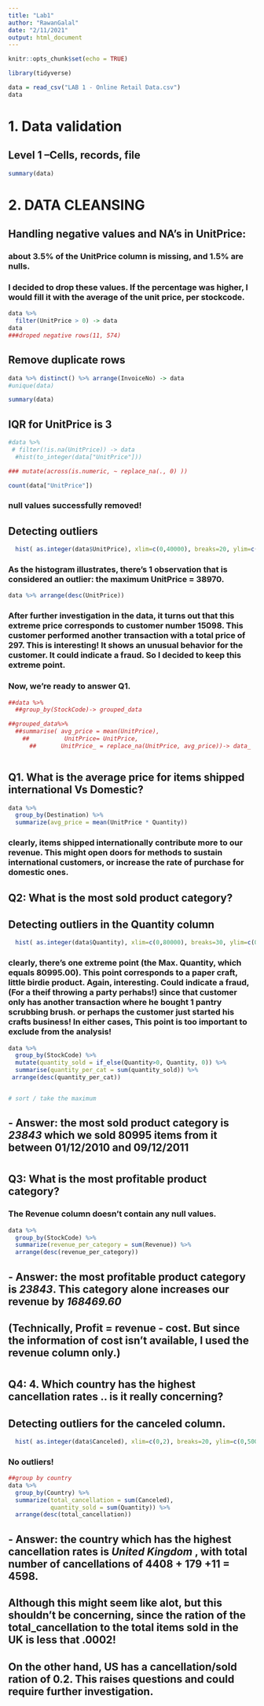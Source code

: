 ```yaml
---
title: "Lab1"
author: "RawanGalal"
date: "2/11/2021"
output: html_document
---
```


```r
knitr::opts_chunk$set(echo = TRUE)
```

```r
library(tidyverse)

```

```r
data = read_csv("LAB 1 - Online Retail Data.csv")
data
```

# 1. Data validation
## Level 1 –Cells, records, file
```r
summary(data)
```
# 2. DATA CLEANSING
## Handling negative values and NA's in UnitPrice:
### about 3.5% of the UnitPrice column is missing, and 1.5% are nulls.
### I decided to drop these values. If the percentage was higher, I would fill it with the average of the unit price, per stockcode.
```r
data %>%
  filter(UnitPrice > 0) -> data
data
###droped negative rows(11, 574)

```
## Remove duplicate rows
```r
data %>% distinct() %>% arrange(InvoiceNo) -> data
#unique(data)


```

```r
summary(data)
```

## IQR for UnitPrice is 3
```r
#data %>% 
 # filter(!is.na(UnitPrice)) -> data
  #hist(to_integer(data["UnitPrice"]))

### mutate(across(is.numeric, ~ replace_na(., 0) )) 
```


```r

count(data["UnitPrice"])


```

  
### null values successfully removed!


## Detecting outliers
```r
  hist( as.integer(data$UnitPrice), xlim=c(0,40000), breaks=20, ylim=c(0,50)) 

```
### As the histogram illustrates, there's 1 observation that is considered an outlier: the maximum UnitPrice = 38970.

```r
data %>% arrange(desc(UnitPrice))
```
### After further investigation in the data, it turns out that this extreme price corresponds to customer number 15098. This customer performed another transaction with a total price of 297. This is interesting! It shows an unusual behavior for the customer. It could indicate a fraud. So I decided to keep this extreme point.

### Now, we're ready to answer Q1.

```r
##data %>%
  ##group_by(StockCode)-> grouped_data

##grouped_data%>%
  ##summarise( avg_price = mean(UnitPrice),
    ##          UnitPrice= UnitPrice, 
      ##       UnitPrice_ = replace_na(UnitPrice, avg_price))-> data_



```


## Q1. What is the average price for items shipped international Vs Domestic?

```r
data %>%
  group_by(Destination) %>%
  summarize(avg_price = mean(UnitPrice * Quantity))

```

### clearly, items shipped internationally contribute more to our revenue. This might open doors for methods to sustain international customers, or increase the rate of purchase for domestic ones.

### ###############################################
## Q2: What is the most sold product category?

## Detecting outliers in the Quantity column
```r
  hist( as.integer(data$Quantity), xlim=c(0,80000), breaks=30, ylim=c(0,40)) 

```

### clearly, there's one extreme point (the Max. Quantity, which equals 80995.00). This point corresponds to a **paper craft, little birdie** product. Again, interesting. Could indicate a fraud, (For a theif throwing a party perhabs!) since that customer only has another transaction where he bought 1 pantry scrubbing brush. or perhaps the customer just started his crafts business! In either cases, This point is too important to exclude from the analysis!
```r
data %>%
  group_by(StockCode) %>%
  mutate(quantity_sold = if_else(Quantity>0, Quantity, 0)) %>%
  summarise(quantity_per_cat = sum(quantity_sold)) %>%
 arrange(desc(quantity_per_cat))


# sort / take the maximum
```


## -  Answer:  the most sold product category is *23843* which we sold 80995 items from it between 01/12/2010 and 09/12/2011 

# ##############################
## Q3: What is the most profitable product category?
### The Revenue column doesn't contain any null values.


```r
data %>%
  group_by(StockCode) %>%
  summarize(revenue_per_category = sum(Revenue)) %>%
  arrange(desc(revenue_per_category))
```

## - Answer: the most profitable product category is *23843*. This category alone increases our revenue by *168469.60*
## (Technically, Profit = revenue - cost. But since the information of cost isn't available, I used the revenue column only.)

# ####################################################
## Q4: 4. Which country has the highest cancellation rates .. is it really concerning?

## Detecting outliers for the canceled column.
```r
  hist( as.integer(data$Canceled), xlim=c(0,2), breaks=20, ylim=c(0,500)) 
```

### No outliers!

```r

##group by country 
data %>%
  group_by(Country) %>%
  summarize(total_cancellation = sum(Canceled), 
            quantity_sold = sum(Quantity)) %>%
  arrange(desc(total_cancellation))
```

## - Answer: the country which has the highest cancellation rates is *United Kingdom* , with total number of cancellations of 4408 + 179 +11 = 4598. 
## Although this might seem like alot, but this shouldn't be concerning, since the ration of the total_cancellation to the total items sold in the UK is less that .0002!
## On the other hand, US has a cancellation/sold ration of 0.2. This raises questions and could require further investigation.